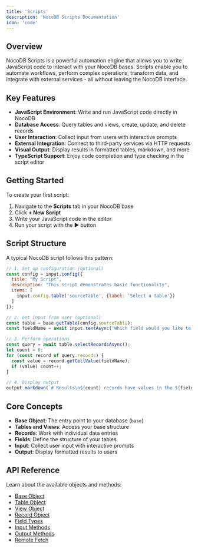 ```yaml
---
title: 'Scripts'
description: 'NocoDB Scripts Documentation'
icon: 'code'
---
```


## Overview

NocoDB Scripts is a powerful automation engine that allows you to write JavaScript code to interact with your NocoDB bases. Scripts enable you to automate workflows, perform complex operations, transform data, and integrate with external services - all without leaving the NocoDB interface.

## Key Features

- **JavaScript Environment**: Write and run JavaScript code directly in NocoDB
- **Database Access**: Query tables and views, create, update, and delete records
- **User Interaction**: Collect input from users with interactive prompts
- **External Integration**: Connect to third-party services via HTTP requests
- **Visual Output**: Display results in formatted tables, markdown, and more
- **TypeScript Support**: Enjoy code completion and type checking in the script editor

## Getting Started

To create your first script:

1. Navigate to the **Scripts** tab in your NocoDB base
2. Click **+ New Script**
3. Write your JavaScript code in the editor
4. Run your script with the ▶️ button

## Script Structure

A typical NocoDB script follows this pattern:

```javascript
// 1. Set up configuration (optional)
const config = input.config({
  title: "My Script",
  description: "This script demonstrates basic functionality",
  items: [
    input.config.table('sourceTable', {label: 'Select a table'})
  ]
});

// 2. Get input from user (optional)
const table = base.getTable(config.sourceTable);
const fieldName = await input.textAsync('Which field would you like to analyze?');

// 3. Perform operations
const query = await table.selectRecordsAsync();
let count = 0;
for (const record of query.records) {
  const value = record.getCellValue(fieldName);
  if (value) count++;
}

// 4. Display output
output.markdown(`# Results\n${count} records have values in the ${fieldName} field.`);
```

## Core Concepts

- **Base Object**: The entry point to your database (`base`)
- **Tables and Views**: Access your base structure
- **Records**: Work with individual data entries
- **Fields**: Define the structure of your tables
- **Input**: Collect user input with interactive prompts
- **Output**: Display formatted results to users

## API Reference

Learn about the available objects and methods:

- [Base Object](/docs/scripts/api/base)
- [Table Object](/docs/scripts/api/table) 
- [View Object](/docs/scripts/api/view)
- [Record Object](/docs/scripts/api/record)
- [Field Types](/docs/scripts/api/fields)
- [Input Methods](/docs/scripts/api/input)
- [Output Methods](/docs/scripts/api/output)
- [Remote Fetch](/docs/scripts/api/remote-fetch)